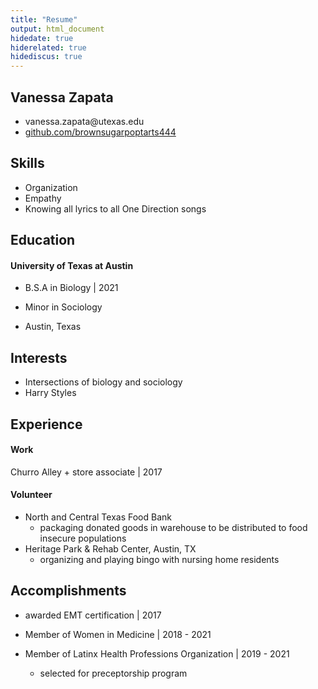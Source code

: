 ```yaml
---
title: "Resume"
output: html_document
hidedate: true
hiderelated: true
hidediscus: true
---
```


## Vanessa Zapata

  * vanessa.zapata@utexas.edu
  * [github.com/brownsugarpoptarts444](github.com/brownsugarpoptarts444)

## Skills
* Organization
* Empathy
* Knowing all lyrics to all One Direction songs

## Education 

#### University of Texas at Austin
  * B.S.A in Biology   |   2021
  * Minor in Sociology
  
  * Austin, Texas
  
  
## Interests

* Intersections of biology and sociology
* Harry Styles

## Experience



#### Work 

Churro Alley
  + store associate | 2017

#### Volunteer

* North and Central Texas Food Bank
  + packaging donated goods in warehouse to be distributed to food insecure populations
  
* Heritage Park & Rehab Center, Austin, TX
  + organizing and playing bingo with nursing home residents

## Accomplishments

* awarded EMT certification | 2017

* Member of Women in Medicine | 2018 - 2021


* Member of Latinx Health Professions Organization | 2019 - 2021
    + selected for preceptorship program 





